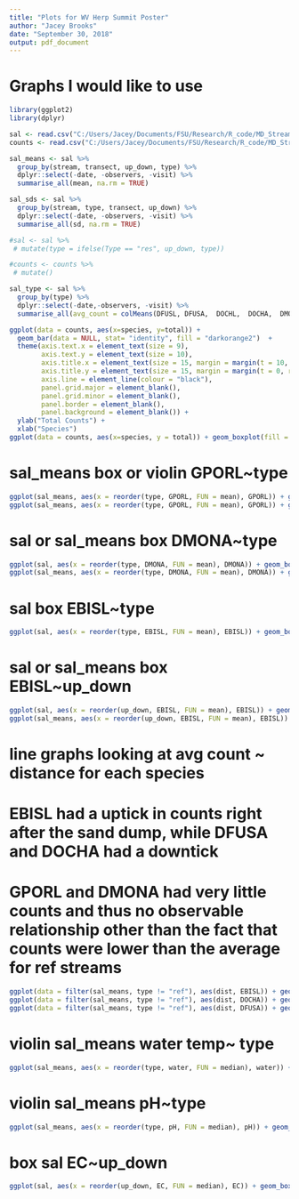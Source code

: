 ```yaml
---
title: "Plots for WV Herp Summit Poster"
author: "Jacey Brooks"
date: "September 30, 2018"
output: pdf_document
---
```



# Graphs I would like to use 
```r
library(ggplot2)
library(dplyr)

sal <- read.csv("C:/Users/Jacey/Documents/FSU/Research/R_code/MD_Stream_salamanders/Data/Date_Location_Transect_Visit_Data_Processed.csv", stringsAsFactors = FALSE)
counts <- read.csv("C:/Users/Jacey/Documents/FSU/Research/R_code/MD_Stream_salamanders/Data/Just_Count_Data.csv", stringsAsFactors = FALSE)

sal_means <- sal %>%
  group_by(stream, transect, up_down, type) %>%
  dplyr::select(-date, -observers, -visit) %>%
  summarise_all(mean, na.rm = TRUE)

sal_sds <- sal %>%
  group_by(stream, type, transect, up_down) %>%
  dplyr::select(-date, -observers, -visit) %>%
  summarise_all(sd, na.rm = TRUE)

#sal <- sal %>%
 # mutate(type = ifelse(Type == "res", up_down, type))

#counts <- counts %>%
 # mutate()

sal_type <- sal %>%
  group_by(type) %>%
  dplyr::select(-date,-observers, -visit) %>%
  summarise_all(avg_count = colMeans(DFUSL,	DFUSA,	DOCHL,	DOCHA,	DMONL,	DMONA,	EBISL,	EBISA,	GPORL,	GPORA,	PRUBL,	PRUBA))
```

```r
ggplot(data = counts, aes(x=species, y=total)) + 
  geom_bar(data = NULL, stat= "identity", fill = "darkorange2")  + 
  theme(axis.text.x = element_text(size = 9),
        axis.text.y = element_text(size = 10),
        axis.title.x = element_text(size = 15, margin = margin(t = 10, r = 0, b = 0, l = 0)),
        axis.title.y = element_text(size = 15, margin = margin(t = 0, r = 10, b = 0, l = 0)),
        axis.line = element_line(colour = "black"),
        panel.grid.major = element_blank(),
        panel.grid.minor = element_blank(),
        panel.border = element_blank(),
        panel.background = element_blank()) +
  ylab("Total Counts") +
  xlab("Species") 
ggplot(data = counts, aes(x=species, y = total)) + geom_boxplot(fill = "lightblue") + theme_classic()
```

# sal_means box or violin GPORL~type
```r
ggplot(sal_means, aes(x = reorder(type, GPORL, FUN = mean), GPORL)) + geom_boxplot(fill = "lightblue") + theme_bw()
ggplot(sal_means, aes(x = reorder(type, GPORL, FUN = mean), GPORL)) + geom_violin(draw_quantiles = c(0.25, 0.5, 0.75), fill = "lightblue") + theme_bw()
```

# sal or sal_means box DMONA~type
```r
ggplot(sal, aes(x = reorder(type, DMONA, FUN = mean), DMONA)) + geom_boxplot(fill = "lightblue") + theme_bw()
ggplot(sal_means, aes(x = reorder(type, DMONA, FUN = mean), DMONA)) + geom_boxplot(fill = "lightblue") + theme_bw()
```

# sal box EBISL~type
```r
ggplot(sal, aes(x = reorder(type, EBISL, FUN = mean), EBISL)) + geom_boxplot(fill = "lightblue") + theme_bw()
```

# sal or sal_means box EBISL~up_down
```r
ggplot(sal, aes(x = reorder(up_down, EBISL, FUN = mean), EBISL)) + geom_boxplot(fill = "lightblue") + theme_bw()
ggplot(sal_means, aes(x = reorder(up_down, EBISL, FUN = mean), EBISL)) + geom_boxplot(fill = "lightblue") + theme_bw()
```

# line graphs looking at avg count ~ distance for each species
# EBISL had a uptick in counts right after the sand dump, while DFUSA and DOCHA had a downtick
# GPORL and DMONA had very little counts and thus no observable relationship other than the fact that counts were lower than the average for ref streams
```r
ggplot(data = filter(sal_means, type != "ref"), aes(dist, EBISL)) + geom_point() + geom_smooth() + geom_hline(aes(yintercept = mean(unlist(sal_means[which(sal_means$type == "ref"), "EBISL"]), na.rm = TRUE)), colour = "red")
ggplot(data = filter(sal_means, type != "ref"), aes(dist, DOCHA)) + geom_point() + geom_smooth() + geom_hline(aes(yintercept = mean(unlist(sal_means[which(sal_means$type == "ref"), "DOCHA"]), na.rm = TRUE)), colour = "red")
ggplot(data = filter(sal_means, type != "ref"), aes(dist, DFUSA)) + geom_point() + geom_smooth() + geom_hline(aes(yintercept = mean(unlist(sal_means[which(sal_means$type == "ref"), "DFUSA"]), na.rm = TRUE)), colour = "red")
```

# violin sal_means water temp~ type
``` r
ggplot(sal_means, aes(x = reorder(type, water, FUN = median), water)) + geom_violin(draw_quantiles = c(0.25, 0.5, 0.75), fill = "lightblue") + theme_bw()
```

# violin sal_means pH~type
```r
ggplot(sal_means, aes(x = reorder(type, pH, FUN = median), pH)) + geom_violin(draw_quantiles = c(0.25, 0.5, 0.75), fill = "lightblue") + theme_bw()
```

# box sal EC~up_down
```r
ggplot(sal, aes(x = reorder(up_down, EC, FUN = median), EC)) + geom_boxplot(fill = "lightblue") + theme_bw()

```



